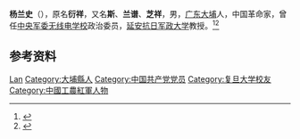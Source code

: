 {{Otheruses|other=名为杨斯的香港演员|杨斯}}
{{Otheruses|other=名为杨斯的中国大陆演员|杨斯 (大陆演员)}}
'''杨兰史'''（{{bd|1907年||1938年|10月17日|}}），原名'''衍祥'''，又名'''斯'''、'''兰谱'''、'''芝祥'''，男，[[广东|广东]][[大埔县|大埔]]人，中国革命家，曾任[[中央军委无线电学校|中央军委无线电学校]]政治委员，[[延安抗日军政大学|延安抗日军政大学]]教授。<ref>{{Cite web|title=杨兰史：毛泽东亲笔题写悼词的革命烈士|url=http://www.gdlqw.com/hxwh/nyyl/201706/t20170606_844488.htm|accessdate=2020-10-23|work=广东老区网|archive-date=2017-07-03|archive-url=https://web.archive.org/web/20170703131012/http://www.gdlqw.com/hxwh/nyyl/201706/t20170606_844488.htm|dead-url=no}}</ref><ref>{{Cite web|title=杨兰史|url=https://www.xidian.edu.cn/info/1068/2933.htm|accessdate=2020-10-23|work=西安电子科技大学|archive-date=2020-10-26|archive-url=https://web.archive.org/web/20201026222545/https://www.xidian.edu.cn/info/1068/2933.htm|dead-url=no}}</ref>

== 参考资料 ==
{{reflist}}

{{中国人物小作品}}

{{Authority control}}
{{DEFAULTSORT:Yang杨}}
[[Category:杨姓|Lan]]
[[Category:大埔縣人|Category:大埔縣人]]
[[Category:中国共产党党员|Category:中国共产党党员]]
[[Category:复旦大学校友|Category:复旦大学校友]]
[[Category:中國工農紅軍人物|Category:中國工農紅軍人物]]